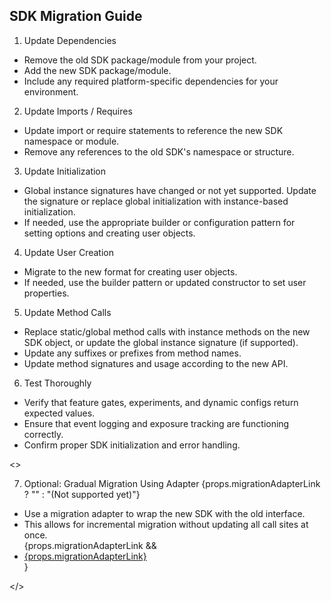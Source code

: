 ## SDK Migration Guide

1. Update Dependencies

- Remove the old SDK package/module from your project.
- Add the new SDK package/module.
- Include any required platform-specific dependencies for your environment.

2. Update Imports / Requires

- Update import or require statements to reference the new SDK namespace or module.
- Remove any references to the old SDK's namespace or structure.

3. Update Initialization

- Global instance signatures have changed or not yet supported. Update the signature or replace global initialization with instance-based initialization.
- If needed, use the appropriate builder or configuration pattern for setting options and creating user objects.

4. Update User Creation

- Migrate to the new format for creating user objects.
- If needed, use the builder pattern or updated constructor to set user properties.

5. Update Method Calls

- Replace static/global method calls with instance methods on the new SDK object, or update the global instance signature (if supported).
- Update any suffixes or prefixes from method names.
- Update method signatures and usage according to the new API.

6. Test Thoroughly

- Verify that feature gates, experiments, and dynamic configs return expected values.
- Ensure that event logging and exposure tracking are functioning correctly.
- Confirm proper SDK initialization and error handling.

<>
    <ol start="7">
        <li>Optional: Gradual Migration Using Adapter {props.migrationAdapterLink ? "" : "(Not supported yet)"}</li>
    </ol>
    <ul>
        <li>Use a migration adapter to wrap the new SDK with the old interface.</li>
        <li>This allows for incremental migration without updating all call sites at once.</li>
        {props.migrationAdapterLink && <li><a href={props.migrationAdapterLink}>{props.migrationAdapterLink}</a></li>}
    </ul>
</>
